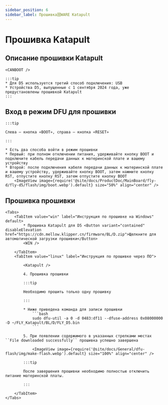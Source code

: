 ```yaml
---
sidebar_position: 6
sidebar_label: Прошивка固WARE Katapult
---
```







# Прошивка Katapult

## Описание прошивки Katapult

    <CANBOOT />

    :::tip
    * Для D5 используется третий способ подключения: USB
    * Устройства D5, выпущенные с 1 сентября 2024 года, уже предустановлены прошивкой Katapult
    :::

## Вход в режим DFU для прошивки

    :::tip

    Слева — кнопка «BOOT», справа — кнопка «RESET»

    :::

    * Есть два способа войти в режим прошивки
    * Первый: при полном отключении питания, удерживайте кнопку BOOT и подключите кабель передачи данных к материнской плате и вашему устройству
    * Второй: после подключения кабеля передачи данных к материнской плате и вашему устройству, удерживайте кнопку BOOT, затем нажмите кнопку RST, отпустите кнопку RST, затем отпустите кнопку BOOT
        <ImageView image={require('@site/docs/ProductDoc/MainBoard/fly-d/fly-d5/flash/img/boot.webp').default} size="50%" align="center" />

## Прошивка прошивки
    <Tabs>
        <TabItem value="win" label="Инструкция по прошивке на Windows" default>
            * Прошивка Katapult для D5 <Button variant="contained" disableElevation href="https://cdn.mellow.klipper.cn/firmware/BL/D.zip">Щелкните для автоматической загрузки прошивки</Button>
            <WIN />

        </TabItem>
        <TabItem value="linux" label="Инструкция по прошивке через ПО">
            
            <Katapult />
            
            4. Прошивка прошивки
            
            :::tip
            
            Необходимо прошить только одну прошивку
            
            :::
            
            * Ниже приведена команда для записи прошивки
                ```bash
                sudo dfu-util -a 0 -d 0483:df11 --dfuse-address 0x08000000 -D ~/FLY_Katapult/BL/D/FLY_D5.bin
                ```
            
            5. При появлении содержимого в указанных стрелками местах ``File downloaded successfully`` прошивка успешно завершена
            
                <ImageView image={require('@site/docs/General/dfu-flash/img/make-flash.webp').default} size="100%" align="center" />
            
            :::tip
            
            После завершения прошивки необходимо полностью отключить питание материнской платы.
            
            :::
            
        </TabItem>
    </Tabs>
